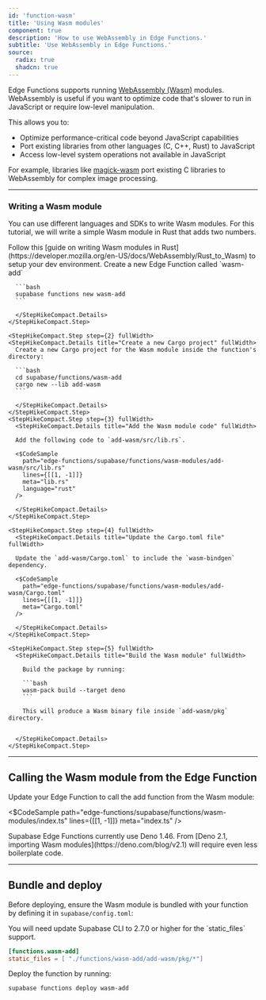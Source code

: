 ```yaml
---
id: 'function-wasm'
title: 'Using Wasm modules'
component: true
description: 'How to use WebAssembly in Edge Functions.'
subtitle: 'Use WebAssembly in Edge Functions.'
source:
  radix: true
  shadcn: true
---
```


Edge Functions supports running [WebAssembly (Wasm)](https://developer.mozilla.org/en-US/docs/WebAssembly) modules. WebAssembly is useful if you want to optimize code that's slower to run in JavaScript or require low-level manipulation.

This allows you to:

- Optimize performance-critical code beyond JavaScript capabilities
- Port existing libraries from other languages (C, C++, Rust) to JavaScript
- Access low-level system operations not available in JavaScript

For example, libraries like [magick-wasm](https://supabase.com/docs/guides/functions/examples/image-manipulation) port existing C libraries to WebAssembly for complex image processing.

---

### Writing a Wasm module

You can use different languages and SDKs to write Wasm modules. For this tutorial, we will write a simple Wasm module in Rust that adds two numbers.

<Admonition type="note">
Follow this [guide on writing Wasm modules in Rust](https://developer.mozilla.org/en-US/docs/WebAssembly/Rust_to_Wasm) to setup your dev environment.
</Admonition>
<StepHikeCompact>
  <StepHikeCompact.Step step={1} fullWidth>
    <StepHikeCompact.Details title="Create a new Edge Function" fullWidth>
      Create a new Edge Function called `wasm-add`
      
      ```bash
      supabase functions new wasm-add
      ```

      </StepHikeCompact.Details>
    </StepHikeCompact.Step>

    <StepHikeCompact.Step step={2} fullWidth>
    <StepHikeCompact.Details title="Create a new Cargo project" fullWidth>
      Create a new Cargo project for the Wasm module inside the function's directory:

      ```bash
      cd supabase/functions/wasm-add
      cargo new --lib add-wasm
      ```

      </StepHikeCompact.Details>
    </StepHikeCompact.Step>
    <StepHikeCompact.Step step={3} fullWidth>
      <StepHikeCompact.Details title="Add the Wasm module code" fullWidth>

      Add the following code to `add-wasm/src/lib.rs`.

      <$CodeSample
        path="edge-functions/supabase/functions/wasm-modules/add-wasm/src/lib.rs"
        lines={[[1, -1]]}
        meta="lib.rs"
        language="rust"
      />

      </StepHikeCompact.Details>
    </StepHikeCompact.Step>

    <StepHikeCompact.Step step={4} fullWidth>
      <StepHikeCompact.Details title="Update the Cargo.toml file" fullWidth>

      Update the `add-wasm/Cargo.toml` to include the `wasm-bindgen` dependency.

      <$CodeSample
        path="edge-functions/supabase/functions/wasm-modules/add-wasm/Cargo.toml"
        lines={[[1, -1]]}
        meta="Cargo.toml"
      />

      </StepHikeCompact.Details>
    </StepHikeCompact.Step>

    <StepHikeCompact.Step step={5} fullWidth>
      <StepHikeCompact.Details title="Build the Wasm module" fullWidth>

        Build the package by running:

        ```bash
        wasm-pack build --target deno
        ```

        This will produce a Wasm binary file inside `add-wasm/pkg` directory.


      </StepHikeCompact.Details>
    </StepHikeCompact.Step>

</StepHikeCompact>

---

## Calling the Wasm module from the Edge Function

Update your Edge Function to call the add function from the Wasm module:

<$CodeSample
path="edge-functions/supabase/functions/wasm-modules/index.ts"
lines={[[1, -1]]}
meta="index.ts"
/>

<Admonition type="note">
  Supabase Edge Functions currently use Deno 1.46. From [Deno 2.1, importing Wasm
  modules](https://deno.com/blog/v2.1) will require even less boilerplate code.
</Admonition>

---

## Bundle and deploy

Before deploying, ensure the Wasm module is bundled with your function by defining it in `supabase/config.toml`:

<Admonition type="note">
  You will need update Supabase CLI to 2.7.0 or higher for the `static_files` support.
</Admonition>

```toml
[functions.wasm-add]
static_files = [ "./functions/wasm-add/add-wasm/pkg/*"]
```

Deploy the function by running:

```bash
supabase functions deploy wasm-add
```
